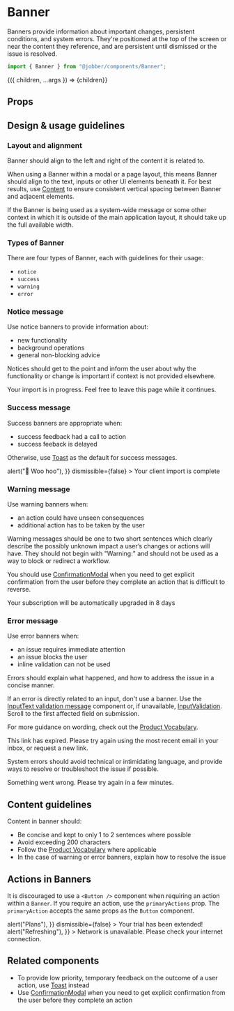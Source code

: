 
# Banner

<ComponentStatus stage="ready" responsive="yes" accessible="yes" />

<Meta title="Components/Status and Feedback/Banner" component={Banner} />

Banners provide information about important changes, persistent conditions, and
system errors. They're positioned at the top of the screen or near the content
they reference, and are persistent until dismissed or the issue is resolved.

```ts
import { Banner } from "@jobber/components/Banner";
```

<Canvas>
  <Story
    name="Banner"
    args={{ type: "notice", children: "Your visits are being scheduled" }}
  >
    {({ children, ...args }) => <Banner {...args}>{children}</Banner>}
  </Story>
</Canvas>

## Props

<ArgsTable of={Banner} story="Banner" />

## Design & usage guidelines

### Layout and alignment

Banner should align to the left and right of the content it is related to.

When using a Banner within a modal or a page layout, this means Banner should
align to the text, inputs or other UI elements beneath it. For best results, use
[Content](../?path=/docs/components-layouts-and-structure-content-docs--page) to
ensure consistent vertical spacing between Banner and adjacent elements.

If the Banner is being used as a system-wide message or some other context in
which it is outside of the main application layout, it should take up the full
available width.

### Types of Banner

There are four types of Banner, each with guidelines for their usage:

- `notice` [<Icon name="link" />](#notice-message)
- `success` [<Icon name="link" />](#success-message)
- `warning`[<Icon name="link" />](#warning-message)
- `error` [<Icon name="link" />](#error-message)

### Notice message

Use notice banners to provide information about:

<ul>
  <li>new functionality</li>
  <li>background operations</li>
  <li>general non-blocking advice</li>
</ul>

Notices should get to the point and inform the user about why the functionality
or change is important if context is not provided elsewhere.

<Canvas>
  <Banner type="notice">
    Your import is in progress. Feel free to leave this page while it continues.
  </Banner>
</Canvas>

### Success message

Success banners are appropriate when:

<ul>
  <li>success feedback had a call to action</li>
  <li>success feeback is delayed</li>
</ul>

Otherwise, use
[Toast](../?path=/docs/components-status-and-feedback-toast--toast) as the
default for success messages.

<Canvas>
  <Banner
    type="success"
    primaryAction={{
      label: "View clients",
      onClick: () => alert("🎉 Woo hoo"),
    }}
    dismissible={false}
  >
    Your client import is complete
  </Banner>
</Canvas>

### Warning message

Use warning banners when:

<ul>
  <li>an action could have unseen consequences</li>
  <li>additional action has to be taken by the user</li>
</ul>

Warning messages should be one to two short sentences which clearly describe the
possibly unknown impact a user’s changes or actions will have. They should not
begin with "Warning:" and should not be used as a way to block or redirect a
workflow.

You should use
[ConfirmationModal](../?path=/docs/components-overlays-confirmationmodal--confirmation-modal)
when you need to get explicit confirmation from the user before they complete an
action that is difficult to reverse.

<Canvas>
  <Banner type="warning">
    Your subscription will be automatically upgraded in 8 days
  </Banner>
</Canvas>

### Error message

Use error banners when:

<ul>
  <li>an issue requires immediate attention</li>
  <li>an issue blocks the user</li>
  <li>inline validation can not be used</li>
</ul>

Errors should explain what happened, and how to address the issue in a concise
manner.

If an error is directly related to an input, don't use a banner. Use the
[InputText validation message](../?path=/docs/components-forms-and-inputs-inputtext--input-text/#validation-message)
component or, if unavailable,
[InputValidation](../?path=/docs/components-forms-and-inputs-inputvalidation--input-validation).
Scroll to the first affected field on submission.

For more guidance on wording, check out the
[Product Vocabulary](../?path=/docs/content-product-vocabulary--page).

<Canvas>
  <Banner type="error">
    This link has expired. Please try again using the most recent email in your
    inbox, or request a new link.
  </Banner>
</Canvas>

<br />

System errors should avoid technical or intimidating language, and provide ways
to resolve or troubleshoot the issue if possible.

<Canvas>
  <Banner type="error">
    Something went wrong. Please try again in a few minutes.
  </Banner>
</Canvas>

## Content guidelines

Content in banner should:

- Be concise and kept to only 1 to 2 sentences where possible
- Avoid exceeding 200 characters
- Follow the
  [Product Vocabulary](../?path=/docs/content-product-vocabulary--page) where
  applicable
- In the case of warning or error banners, explain how to resolve the issue

## Actions in Banners

It is discouraged to use a `<Button />` component when requiring an action
within a `Banner`. If you require an action, use the `primaryActions` prop. The
`primaryAction` accepts the same props as the `Button` component.

<Canvas>
  <Content>
    <Banner
      type="notice"
      primaryAction={{
        label: "View Plans",
        onClick: () => alert("Plans"),
      }}
      dismissible={false}
    >
      Your trial has been extended!
    </Banner>
    <Banner
      type="error"
      primaryAction={{
        label: "Refresh",
        onClick: () => alert("Refreshing"),
      }}
    >
      Network is unavailable. Please check your internet connection.
    </Banner>
  </Content>
</Canvas>

## Related components

- To provide low priority, temporary feedback on the outcome of a user action,
  use [Toast](../?path=/docs/components-status-and-feedback-toast--toast)
  instead
- Use
  [ConfirmationModal](../?path=/docs/components-overlays-confirmationmodal--confirmation-modal)
  when you need to get explicit confirmation from the user before they complete
  an action
